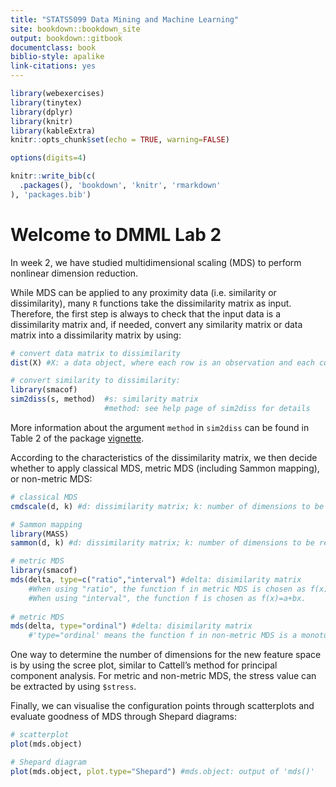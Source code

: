```yaml
---
title: "STATS5099 Data Mining and Machine Learning"
site: bookdown::bookdown_site
output: bookdown::gitbook
documentclass: book
biblio-style: apalike
link-citations: yes
---
```


```r
library(webexercises)
library(tinytex)
library(dplyr)
library(knitr)
library(kableExtra)
knitr::opts_chunk$set(echo = TRUE, warning=FALSE)

options(digits=4)
```


```r
knitr::write_bib(c(
  .packages(), 'bookdown', 'knitr', 'rmarkdown'
), 'packages.bib')
```


# Welcome to DMML Lab 2

In week 2, we have studied multidimensional scaling (MDS) to perform nonlinear dimension reduction. 

While MDS can be applied to any proximity data (i.e. similarity or dissimilarity), many `R` functions take the dissimilarity matrix as input. Therefore, the first step is always to check that the input data is a dissimilarity matrix and, if needed, convert any similarity matrix or data matrix into a dissimilarity matrix by using: 

```r
# convert data matrix to dissimilarity
dist(X) #X: a data object, where each row is an observation and each column is a variable

# convert similarity to dissimilarity:
library(smacof)
sim2diss(s, method)  #s: similarity matrix
                     #method: see help page of sim2diss for details
```

More information about the argument `method` in `sim2diss` can be found in Table 2 of the package [vignette](https://cran.r-project.org/web/packages/smacof/vignettes/smacof.pdf).

According to the characteristics of the dissimilarity matrix, we then decide whether to apply classical MDS, metric MDS (including Sammon mapping), or non-metric MDS: 
```r
# classical MDS
cmdscale(d, k) #d: dissimilarity matrix; k: number of dimensions to be retained

# Sammon mapping
library(MASS)
sammon(d, k) #d: dissimilarity matrix; k: number of dimensions to be retained

# metric MDS
library(smacof)
mds(delta, type=c("ratio","interval") #delta: disimilarity matrix
    #When using "ratio", the function f in metric MDS is chosen as f(x)=bx;
    #When using "interval", the function f is chosen as f(x)=a+bx.
    
# metric MDS
mds(delta, type="ordinal") #delta: disimilarity matrix
    #'type="ordinal' means the function f in non-metric MDS is a monotonic step function. 

```

One way to determine the number of dimensions for the new feature space is by using the scree plot, similar to Cattell's method for principal component analysis. For metric and non-metric MDS, the stress value can be extracted by using `$stress`. 

Finally, we can visualise the configuration points through scatterplots and evaluate goodness of MDS through Shepard diagrams:
```r
# scatterplot
plot(mds.object)

# Shepard diagram
plot(mds.object, plot.type="Shepard") #mds.object: output of 'mds()' 
```

